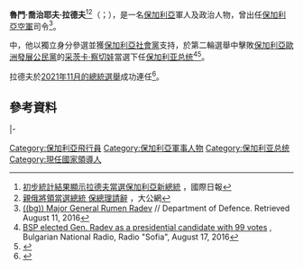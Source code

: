 {{多個問題|
{{Expand|time=2016-11-14T02:53:20+00:00}}
{{请求翻译|time=2016-11-14T02:53:20+00:00}}
}}
{{noteTA
|1=zh-tw:雷得夫;zh-hant:拉德夫;zh-hans:拉德夫;
}}
{{Infobox officeholder
| name = 魯門·拉德夫
| image = Rumen Radev official portrait (cropped).jpg
| native_name = Румен Радев
| native_name_lang = bg
| office = [[保加利亚总统|保加利亚总统]]
| primeminister = [[博伊科·鲍里索夫|博伊科·鲍里索夫]]<br>[[奧格尼揚·格爾吉科夫|奧格尼揚·格爾吉科夫]]{{small|（代理）}}<br>博伊科·鲍里索夫<br>[[斯特凡·亞涅夫|斯特凡·亞涅夫]]<br>[[基里勒·佩特科夫|基里勒·佩特科夫]]
| vicepresident = {{le|伊利安納·依奧托娃|Iliana Iotova}}
| term_start = 2017年1月22日
| term_end = 
| predecessor = [[罗森·普列夫内利耶夫|罗森·普列夫内利耶夫]]
| successor = 
| birth_name = 魯門·喬治耶夫·拉德夫<br>{{lang|bg|Румен Георгиев Радев}}
| birth_date = {{Birth date and age|1963|6|18}}
| birth_place = [[保加利亞|保加利亞]][[季米特洛夫格勒_(保加利亞)|季米特洛夫格勒]]
| death_date = 
| death_place = 
| spouse = 
| children = 
| alma_mater = [[保加利亞空軍大學|保加利亞空軍大學]]<br>{{le|拉科夫斯基國防參謀學院|Rakovski Defence and Staff College}}<br>{{le|空軍戰爭學院|Air War College}}
| party = [[無黨籍|無黨籍]]
<!--Military service-->| nickname = 
| allegiance = {{flag|People's Republic of Bulgaria}}<br>{{flag|Bulgaria}}
| branch = [[保加利亞空軍|保加利亞空軍]]
| serviceyears = 1987年－2016年
| rank = [[少将|少将]]
| unit = 
| commands = 
| battles = 
}}

'''魯門·喬治耶夫·拉德夫'''<ref>[http://www.chinesetoday.com/big/article/1149929 初步統計結果顯示拉德夫當選保加利亞新總統] {{Wayback|url=http://www.chinesetoday.com/big/article/1149929 |date=20161118042039 }}，國際日報</ref><ref>[http://www.takungpao.com.hk/international/text/2016/1115/38252.html ﻿親俄將領當選總統 保總理請辭] {{Wayback|url=http://www.takungpao.com.hk/international/text/2016/1115/38252.html |date=20161117211718 }}，大公網</ref>（{{lang-bg|Румен Георгиев Радев}}；{{bd|1963年|6月18日|}}），是一名[[保加利亞|保加利亞]]軍人及政治人物，曾出任[[保加利亞空軍|保加利亞空軍]]司令<ref name="CV">[http://100.airshow-bg.com/wp-content/uploads/2012/04/ba_vvs_zam.pdf ((bg)) Major General Rumen Radev] {{Wayback|url=http://100.airshow-bg.com/wp-content/uploads/2012/04/ba_vvs_zam.pdf |date=20200806201943 }} // Department of Defence. Retrieved August 11, 2016</ref>。

{{le|2016年保加利亞總統選舉|Bulgarian presidential election, 2016}}中，他以獨立身分參選並獲[[保加利亞社會黨|保加利亞社會黨]]支持，於第二輪選舉中擊敗[[保加利亞歐洲發展公民黨|保加利亞歐洲發展公民黨]]的[[采茨卡·察切娃|采茨卡·察切娃]]當選下任[[保加利亚总统|保加利亚总统]]<ref name="bnr.bg">[http://bnr.bg/sofia/post/100727634 BSP elected Gen. Radev as a presidential candidate with 99 votes] {{Wayback|url=http://bnr.bg/sofia/post/100727634 |date=20161117025416 }}, Bulgarian National Radio, Radio "Sofia", August 17, 2016</ref><ref>{{cite web |url=http://www.channelnewsasia.com/news/world/socialist-ally-rumen-radev-wins-bulgaria-presidency-exit-polls/3286090.html |title=Socialist ally Rumen Radev wins Bulgaria presidency - exit polls |publisher=Channel New Asia |accessdate=2016-11-13 |archive-date=2016-11-14 |archive-url=https://web.archive.org/web/20161114215535/http://www.channelnewsasia.com/news/world/socialist-ally-rumen-radev-wins-bulgaria-presidency-exit-polls/3286090.html |dead-url=no }}</ref>。

拉德夫於[[2021年保加利亞大選|2021年11月的總統選舉]]成功連任<ref>{{cite news |url=https://www.reuters.com/world/europe/tired-rampant-graft-bulgarians-vote-presidential-election-2021-11-21/ |title=Bulgarian President Radev wins second term on anti-corruption ticket |publisher=Reuters |date=2021-11-21 |accessdate=2021-11-23 |archive-date=2022-02-12 |archive-url=https://web.archive.org/web/20220212214155/https://www.reuters.com/world/europe/tired-rampant-graft-bulgarians-vote-presidential-election-2021-11-21/ |dead-url=no }}</ref>。

==參考資料==
{{reflist}}

{{s-start}}
{{s-off}}
|-
{{s-bef|before=[[罗森·普列夫内利耶夫|罗森·普列夫内利耶夫]]}}
{{s-ttl|title=[[保加利亚总统|保加利亚总统]]|years=2017年－}}
{{s-inc}}
{{s-end}}
{{歐盟成員國國家元首}}
{{Authority control}}

{{DEFAULTSORT:Radev, Rumen}}
[[Category:保加利亞飛行員|Category:保加利亞飛行員]]
[[Category:保加利亞軍事人物|Category:保加利亞軍事人物]]
[[Category:保加利亚总统|Category:保加利亚总统]]
[[Category:現任國家領導人|Category:現任國家領導人]]